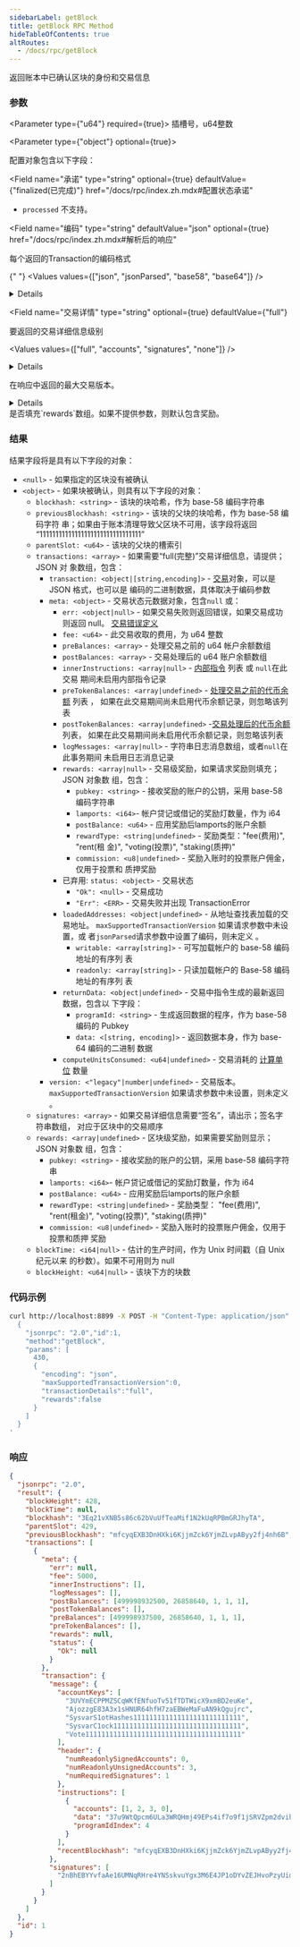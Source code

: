 ```yaml
---
sidebarLabel: getBlock
title: getBlock RPC Method
hideTableOfContents: true
altRoutes:
  - /docs/rpc/getBlock
---
```


返回账本中已确认区块的身份和交易信息

<DocSideBySide>

<DocLeftSide>

### 参数

<Parameter type={"u64"} required={true}>
  插槽号，u64整数
</Parameter>

<Parameter type={"object"} optional={true}>

配置对象包含以下字段：

<Field
  name="承诺"
  type="string"
  optional={true}
  defaultValue={"finalized(已完成)"}
  href="/docs/rpc/index.zh.mdx#配置状态承诺"
>

- `processed` 不支持。

</Field>

<Field 
  name="编码"
  type="string"
  defaultValue="json"
  optional={true}
  href="/docs/rpc/index.zh.mdx#解析后的响应"
>

每个返回的Transaction的编码格式

{" "}
<Values values={["json", "jsonParsed", "base58", "base64"]} />

<details>

- `jsonParsed` 尝试使用特定于程序的指令解析器在列表中返回更多人类可读和明确的数
  据 `transaction.message.instructions`。
- 如果 `jsonParsed` 请求但找不到解析器，则指令将回退到常规 JSON 编码
  （`accounts`、`data`和`programIdIndex` 字段）。

</details>

</Field>

<Field 
  name="交易详情"
  type="string"
  optional={true}
  defaultValue={"full"}
>

要返回的交易详细信息级别

<Values values={["full", "accounts", "signatures", "none"]} />

<details>

- 如果 `accounts` 有要求，交易详细信息仅包括每笔交易中的签名和带注释的帐户列表。
- 交易元数据仅限于：fee、err、pre_balances、post_balances、pre_token_balances 和
  post_token_balances。

</details>

</Field>

<Field name="maxSupportedTransactionVersion" type="number" optional={true}>

在响应中返回的最大交易版本。

<details>

- 如果请求的区块包含更高版本的交易，则会返回错误。
- 如果省略该参数，则仅返回遗留交易，并且包含任何版本化交易的块将提示错误。

</details>

</Field>

<Field name="奖励" type="bool" optional={true}>
  是否填充`rewards`数组。如果不提供参数，则默认包含奖励。
</Field>

</Parameter>

### 结果

结果字段将是具有以下字段的对象：

- `<null>` - 如果指定的区块没有被确认
- `<object>` - 如果块被确认，则具有以下字段的对象：
  - `blockhash: <string>` - 该块的块哈希，作为 base-58 编码字符串
  - `previousBlockhash: <string>` - 该块的父块的块哈希，作为 base-58 编码字符
    串；如果由于账本清理导致父区块不可用，该字段将返回
    “11111111111111111111111111111111”
  - `parentSlot: <u64>` - 该块的父块的槽索引
  - `transactions: <array>` - 如果需要“full(完整)”交易详细信息，请提供；JSON 对
    象数组，包含：
    - `transaction: <object|[string,encoding]>` -
      [交易](/docs/rpc/json-structures.zh#交易)对象，可以是 JSON 格式，也可以是
      编码的二进制数据，具体取决于编码参数
    - `meta: <object>` - 交易状态元数据对象，包含`null` 或：
      - `err: <object|null>` - 如果交易失败则返回错误，如果交易成功则返回 null。
        [交易错误定义](https://github.com/solana-labs/solana/blob/c0c60386544ec9a9ec7119229f37386d9f070523/sdk/src/transaction/error.rs#L13)
      - `fee: <u64>` - 此交易收取的费用，为 u64 整数
      - `preBalances: <array>` - 处理交易之前的 u64 帐户余额数组
      - `postBalances: <array>` - 交易处理后的 u64 账户余额数组
      - `innerInstructions: <array|null>` -
        [内部指令](/docs/rpc/json-structures.zh#内部指令) 列表 或 `null`在此交易
        期间未启用内部指令记录
      - `preTokenBalances: <array|undefined>` -
        [处理交易之前的代币余额](/docs/rpc/json-structures.zh#代币余额) 列表 ，
        如果在此交易期间尚未启用代币余额记录，则忽略该列表
      - `postTokenBalances: <array|undefined>` -[交易处理后的代币余额](/docs/rpc/json-structures.zh#代币余额)
        列表， 如果在此交易期间尚未启用代币余额记录，则忽略该列表
      - `logMessages: <array|null>` - 字符串日志消息数组，或者`null`在此事务期间
        未启用日志消息记录
      - `rewards: <array|null>` - 交易级奖励，如果请求奖励则填充；JSON 对象数
        组，包含：
        - `pubkey: <string>` - 接收奖励的账户的公钥，采用 base-58 编码字符串
        - `lamports: <i64>`- 帐户贷记或借记的奖励灯数量，作为 i64
        - `postBalance: <u64>` - 应用奖励后lamports的账户余额
        - `rewardType: <string|undefined>` - 奖励类型："fee(费用)", "rent(租
          金)", "voting(投票)", "staking(质押)"
        - `commission: <u8|undefined>` - 奖励入账时的投票账户佣金，仅用于投票和
          质押奖励
      - 已弃用: `status: <object>` - 交易状态
        - `"Ok": <null>` - 交易成功
        - `"Err": <ERR>` - 交易失败并出现 TransactionError
      - `loadedAddresses: <object|undefined>` - 从地址查找表加载的交易地址。
        `maxSupportedTransactionVersion` 如果请求参数中未设置，或
        者`jsonParsed`请求参数中设置了编码，则未定义 。
        - `writable: <array[string]>` - 可写加载帐户的 base-58 编码地址的有序列
          表
        - `readonly: <array[string]>` - 只读加载帐户的 Base-58 编码地址的有序列
          表
      - `returnData: <object|undefined>` - 交易中指令生成的最新返回数据，包含以
        下字段：
        - `programId: <string>` - 生成返回数据的程序，作为 base-58 编码的 Pubkey
        - `data: <[string, encoding]>` - 返回数据本身，作为 base-64 编码的二进制
          数据
      - `computeUnitsConsumed: <u64|undefined>` - 交易消耗的
        [计算单位](/docs/core/runtime.md#compute-budget) 数量
    - `version: <"legacy"|number|undefined>` - 交易版本。
      `maxSupportedTransactionVersion` 如果请求参数中未设置，则未定义 。
  - `signatures: <array>` - 如果交易详细信息需要“签名”，请出示；签名字符串数组，
    对应于区块中的交易顺序
  - `rewards: <array|undefined>` - 区块级奖励，如果需要奖励则显示；JSON 对象数
    组，包含：
    - `pubkey: <string>` - 接收奖励的账户的公钥，采用 base-58 编码字符串
    - `lamports: <i64>`- 帐户贷记或借记的奖励灯数量，作为 i64
    - `postBalance: <u64>` - 应用奖励后lamports的账户余额
    - `rewardType: <string|undefined>` - 奖励类型： "fee(费用)", "rent(租金)",
      "voting(投票)", "staking(质押)"
    - `commission: <u8|undefined>` - 奖励入账时的投票账户佣金，仅用于投票和质押
      奖励
  - `blockTime: <i64|null>` - 估计的生产时间，作为 Unix 时间戳（自 Unix 纪元以来
    的秒数）。如果不可用则为 null
  - `blockHeight: <u64|null>` - 该块下方的块数

</DocLeftSide>

<DocRightSide>

### 代码示例

```bash
curl http://localhost:8899 -X POST -H "Content-Type: application/json" -d '
  {
    "jsonrpc": "2.0","id":1,
    "method":"getBlock",
    "params": [
      430,
      {
        "encoding": "json",
        "maxSupportedTransactionVersion":0,
        "transactionDetails":"full",
        "rewards":false
      }
    ]
  }
'
```

### 响应

```json
{
  "jsonrpc": "2.0",
  "result": {
    "blockHeight": 428,
    "blockTime": null,
    "blockhash": "3Eq21vXNB5s86c62bVuUfTeaMif1N2kUqRPBmGRJhyTA",
    "parentSlot": 429,
    "previousBlockhash": "mfcyqEXB3DnHXki6KjjmZck6YjmZLvpAByy2fj4nh6B",
    "transactions": [
      {
        "meta": {
          "err": null,
          "fee": 5000,
          "innerInstructions": [],
          "logMessages": [],
          "postBalances": [499998932500, 26858640, 1, 1, 1],
          "postTokenBalances": [],
          "preBalances": [499998937500, 26858640, 1, 1, 1],
          "preTokenBalances": [],
          "rewards": null,
          "status": {
            "Ok": null
          }
        },
        "transaction": {
          "message": {
            "accountKeys": [
              "3UVYmECPPMZSCqWKfENfuoTv51fTDTWicX9xmBD2euKe",
              "AjozzgE83A3x1sHNUR64hfH7zaEBWeMaFuAN9kQgujrc",
              "SysvarS1otHashes111111111111111111111111111",
              "SysvarC1ock11111111111111111111111111111111",
              "Vote111111111111111111111111111111111111111"
            ],
            "header": {
              "numReadonlySignedAccounts": 0,
              "numReadonlyUnsignedAccounts": 3,
              "numRequiredSignatures": 1
            },
            "instructions": [
              {
                "accounts": [1, 2, 3, 0],
                "data": "37u9WtQpcm6ULa3WRQHmj49EPs4if7o9f1jSRVZpm2dvihR9C8jY4NqEwXUbLwx15HBSNcP1",
                "programIdIndex": 4
              }
            ],
            "recentBlockhash": "mfcyqEXB3DnHXki6KjjmZck6YjmZLvpAByy2fj4nh6B"
          },
          "signatures": [
            "2nBhEBYYvfaAe16UMNqRHre4YNSskvuYgx3M6E4JP1oDYvZEJHvoPzyUidNgNX5r9sTyN1J9UxtbCXy2rqYcuyuv"
          ]
        }
      }
    ]
  },
  "id": 1
}
```

</DocRightSide>
</DocSideBySide>
